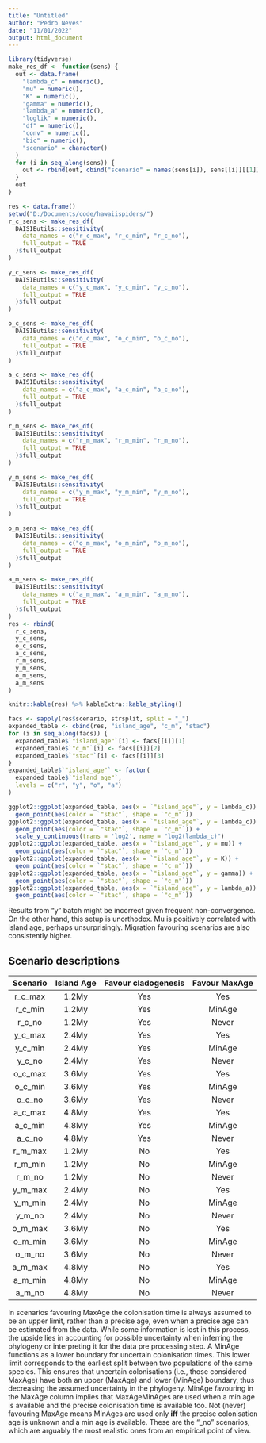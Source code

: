 ```yaml
---
title: "Untitled"
author: "Pedro Neves"
date: "11/01/2022"
output: html_document
---
```


```r
library(tidyverse)
make_res_df <- function(sens) {
  out <- data.frame(
    "lambda_c" = numeric(),
    "mu" = numeric(),
    "K" = numeric(),
    "gamma" = numeric(),
    "lambda_a" = numeric(),
    "loglik" = numeric(),
    "df" = numeric(),
    "conv" = numeric(),
    "bic" = numeric(),
    "scenario" = character()
  )
  for (i in seq_along(sens)) {
    out <- rbind(out, cbind("scenario" = names(sens[i]), sens[[i]][[1]]))
  }
  out
}
```



```r
res <- data.frame()
setwd("D:/Documents/code/hawaiispiders/")
r_c_sens <- make_res_df(
  DAISIEutils::sensitivity(
    data_names = c("r_c_max", "r_c_min", "r_c_no"),
    full_output = TRUE
  )$full_output
)

y_c_sens <- make_res_df(
  DAISIEutils::sensitivity(
    data_names = c("y_c_max", "y_c_min", "y_c_no"),
    full_output = TRUE
  )$full_output
)

o_c_sens <- make_res_df(
  DAISIEutils::sensitivity(
    data_names = c("o_c_max", "o_c_min", "o_c_no"),
    full_output = TRUE
  )$full_output
)

a_c_sens <- make_res_df(
  DAISIEutils::sensitivity(
    data_names = c("a_c_max", "a_c_min", "a_c_no"),
    full_output = TRUE
  )$full_output
)

r_m_sens <- make_res_df(
  DAISIEutils::sensitivity(
    data_names = c("r_m_max", "r_m_min", "r_m_no"),
    full_output = TRUE
  )$full_output
)

y_m_sens <- make_res_df(
  DAISIEutils::sensitivity(
    data_names = c("y_m_max", "y_m_min", "y_m_no"),
    full_output = TRUE
  )$full_output
)

o_m_sens <- make_res_df(
  DAISIEutils::sensitivity(
    data_names = c("o_m_max", "o_m_min", "o_m_no"),
    full_output = TRUE
  )$full_output
)

a_m_sens <- make_res_df(
  DAISIEutils::sensitivity(
    data_names = c("a_m_max", "a_m_min", "a_m_no"),
    full_output = TRUE
  )$full_output
)
res <- rbind(
  r_c_sens,
  y_c_sens,
  o_c_sens,
  a_c_sens,
  r_m_sens,
  y_m_sens,
  o_m_sens,
  a_m_sens
)
```

```r
knitr::kable(res) %>% kableExtra::kable_styling()
```

```r
facs <- sapply(res$scenario, strsplit, split = "_")
expanded_table <- cbind(res, "island_age", "c_m", "stac")
for (i in seq_along(facs)) {
  expanded_table$`"island_age"`[i] <- facs[[i]][1]
  expanded_table$`"c_m"`[i] <- facs[[i]][2]
  expanded_table$`"stac"`[i] <- facs[[i]][3]
}
expanded_table$`"island_age"` <- factor(
  expanded_table$`"island_age"`,
  levels = c("r", "y", "o", "a")
)
```

```r
ggplot2::ggplot(expanded_table, aes(x = `"island_age"`, y = lambda_c)) +
  geom_point(aes(color = `"stac"`, shape = `"c_m"`))  
ggplot2::ggplot(expanded_table, aes(x = `"island_age"`, y = lambda_c)) +
  geom_point(aes(color = `"stac"`, shape = `"c_m"`)) +
  scale_y_continuous(trans = 'log2', name = "log2(lambda_c)")
ggplot2::ggplot(expanded_table, aes(x = `"island_age"`, y = mu)) +
  geom_point(aes(color = `"stac"`, shape = `"c_m"`))
ggplot2::ggplot(expanded_table, aes(x = `"island_age"`, y = K)) +
  geom_point(aes(color = `"stac"`, shape = `"c_m"`))
ggplot2::ggplot(expanded_table, aes(x = `"island_age"`, y = gamma)) +
  geom_point(aes(color = `"stac"`, shape = `"c_m"`))
ggplot2::ggplot(expanded_table, aes(x = `"island_age"`, y = lambda_a)) +
  geom_point(aes(color = `"stac"`, shape = `"c_m"`))  
```

Results from "y" batch might be incorrect given frequent non-convergence. On the other hand, this setup is unorthodox.
Mu is positively correlated with island age, perhaps unsurprisingly. Migration favouring scenarios are also consistently higher.

## Scenario descriptions
|Scenario|Island Age|Favour cladogenesis|Favour MaxAge|
|:------:|:--------:|:-----------------:|:-----------:|
| r_c_max|   1.2My  |        Yes        |     Yes     |
| r_c_min|   1.2My  |        Yes        |     MinAge  |
| r_c_no |   1.2My  |        Yes        |     Never   |
| y_c_max|   2.4My  |        Yes        |     Yes     |
| y_c_min|   2.4My  |        Yes        |     MinAge  |
| y_c_no |   2.4My  |        Yes        |     Never   |
| o_c_max|   3.6My  |        Yes        |     Yes     |
| o_c_min|   3.6My  |        Yes        |     MinAge  |
| o_c_no |   3.6My  |        Yes        |     Never   |
| a_c_max|   4.8My  |        Yes        |     Yes     |
| a_c_min|   4.8My  |        Yes        |     MinAge  |
| a_c_no |   4.8My  |        Yes        |     Never   |
| r_m_max|   1.2My  |        No         |     Yes     |
| r_m_min|   1.2My  |        No         |     MinAge  |
| r_m_no |   1.2My  |        No         |     Never   |
| y_m_max|   2.4My  |        No         |     Yes     |
| y_m_min|   2.4My  |        No         |     MinAge  |
| y_m_no |   2.4My  |        No         |     Never   |
| o_m_max|   3.6My  |        No         |     Yes     |
| o_m_min|   3.6My  |        No         |     MinAge  |
| o_m_no |   3.6My  |        No         |     Never   |
| a_m_max|   4.8My  |        No         |     Yes     |
| a_m_min|   4.8My  |        No         |     MinAge  |
| a_m_no |   4.8My  |        No         |     Never   |

In scenarios favouring MaxAge the colonisation time is always assumed to be an upper limit, rather than a precise age, even when a precise age can be estimated from the data. While some information is lost in this process, the upside lies in accounting for possible uncertainty when inferring the phylogeny or interpreting it for the data pre processing step.
A MinAge functions as a lower boundary for uncertain colonisation times. This lower limit corresponds to the earliest split between two populations of the same species. This ensures that uncertain colonisations (i.e., those considered MaxAge) have both an upper (MaxAge) and lower (MinAge) boundary, thus decreasing the assumed uncertainty in the phylogeny.
MinAge favouring in the MaxAge column implies that MaxAgeMinAges are used when a min age is available and the precise colonisation time is available too.
Not (never) favouring MaxAge means MinAges are used only **iff** the precise colonisation age is unknown and a min age is available. These are the "\_no" scenarios, which are arguably the most realistic ones from an empirical point of view.
